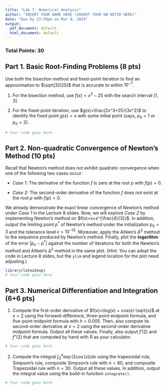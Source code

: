 ```yaml
---
title: "Lab 7: Numerical Analysis"
author: "INSERT YOUR NAME HERE (INSERT YOUR UW NETID HERE)"
date: "Due by 23:59pm on Mar 8, 2024"
output:
  pdf_document: default
  html_document: default
---
```


### Total Points: 30

## Part 1. Basic Root-Finding Problems (8 pts)

Use both the bisection method and fixed-point iteration to find an approximation to $\sqrt[3]{25}$ that is accurate to within $10^{-7}$.

1. For the bisection method, use $f(x)=x^3-25$ with the search interval $[1,3]$.

2. For the fixed-point iteration, use $g(x)=\frac{2x^3+25}{3x^2}$ to identify the fixed point $g(x)=x$ with some initial point (says, $p_0=1$ or $p_0=2$).

```r
# Your code goes here
```


## Part 2. Non-quadratic Convergence of Newton's Method (10 pts)

Recall that Newton's method does not exhibit quadratic convergence when one of the following two cases occur:

- _Case 1_: The derivative of the function $f$ is zero at the root $p$ with $f(p)=0$.

- _Case 2_: The second-order derivative of the function $f$ does not exist at the root $p$ with $f(p)=0$.

We already demonstrate the exact linear convergence of Newton's method under _Case 1_ in the Lecture 8 slides. Now, we will explore _Case 2_ by implementing Newton's method on $f(x)=x+x^{\frac{4}{3}}$. In addition, output the limiting point $p^*$ of Newton's method under the initialization $p_0=3$ and the tolerance level $\epsilon=10^{-13}$. Moreover, apply the Aitken's $\Delta^2$ method to the sequence produced by Newton's method. Finally, plot the **logarithm** of the error $|p_n-p^*|$ against the number of iterations for both the Newton's method and Aitken's $\Delta^2$ method in the same plot. (Hint: You can adopt the code in Lecture 8 slides, but the `ylim` and legend location for the plot need adjusting.)

```r
library(latex2exp)
# Your code goes here
```


## Part 3. Numerical Differentiation and Integration (6+6 pts)

1. Compute the first-order derivative of $f(x)=\log(x) + cos(x)-\sqrt{x}$ at $x=2$ using the forward-difference, three-point endpoint formula, and five-point midpoint formula with $h=0.005$. Then, also compute its second-order derivative at $x=2$ using the second-order derivative midpoint formula. Output all these values. Finally, also output $f'(2)$ and $f''(2)$ that are computed by hand with R as your calculator.

```r
# Your code goes here
```

2. Compute the integral $\int_0^{\pi}\exp(2\cos(x)) dx$ using the trapezoidal rule, Simpson's rule, composite Simpson's rule with $n=60$, and composite Trapezoidal rule with $n=30$. Output all these values. In addition, output the integral value using the build-in function `integrate()`.

```r
# Your code goes here
```

